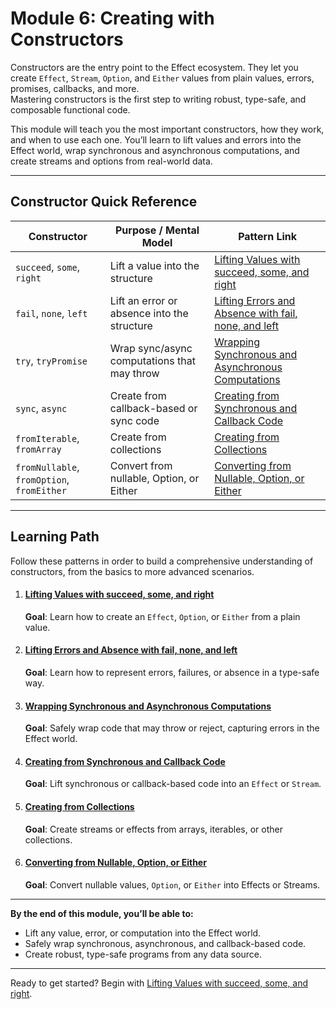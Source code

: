 # Module 6: Creating with Constructors

Constructors are the entry point to the Effect ecosystem. They let you create `Effect`, `Stream`, `Option`, and `Either` values from plain values, errors, promises, callbacks, and more.  
Mastering constructors is the first step to writing robust, type-safe, and composable functional code.

This module will teach you the most important constructors, how they work, and when to use each one. You’ll learn to lift values and errors into the Effect world, wrap synchronous and asynchronous computations, and create streams and options from real-world data.

---

## Constructor Quick Reference

| Constructor         | Purpose / Mental Model                                 | Pattern Link                                 |
|---------------------|-------------------------------------------------------|----------------------------------------------|
| `succeed`, `some`, `right` | Lift a value into the structure                 | [Lifting Values with succeed, some, and right](./patterns/constructor-succeed-some-right) |
| `fail`, `none`, `left`     | Lift an error or absence into the structure     | [Lifting Errors and Absence with fail, none, and left](./patterns/constructor-fail-none-left) |
| `try`, `tryPromise`        | Wrap sync/async computations that may throw     | [Wrapping Synchronous and Asynchronous Computations](./patterns/constructor-try-trypromise) |
| `sync`, `async`            | Create from callback-based or sync code         | [Creating from Synchronous and Callback Code](./patterns/constructor-sync-async) |
| `fromIterable`, `fromArray`| Create from collections                        | [Creating from Collections](./patterns/constructor-from-iterable) |
| `fromNullable`, `fromOption`, `fromEither` | Convert from nullable, Option, or Either | [Converting from Nullable, Option, or Either](./patterns/constructor-from-nullable-option-either) |

---

## Learning Path

Follow these patterns in order to build a comprehensive understanding of constructors, from the basics to more advanced scenarios.

1.  #### [Lifting Values with succeed, some, and right](./patterns/constructor-succeed-some-right)
    **Goal**: Learn how to create an `Effect`, `Option`, or `Either` from a plain value.

2.  #### [Lifting Errors and Absence with fail, none, and left](./patterns/constructor-fail-none-left)
    **Goal**: Learn how to represent errors, failures, or absence in a type-safe way.

3.  #### [Wrapping Synchronous and Asynchronous Computations](./patterns/constructor-try-trypromise)
    **Goal**: Safely wrap code that may throw or reject, capturing errors in the Effect world.

4.  #### [Creating from Synchronous and Callback Code](./patterns/constructor-sync-async)
    **Goal**: Lift synchronous or callback-based code into an `Effect` or `Stream`.

5.  #### [Creating from Collections](./patterns/constructor-from-iterable)
    **Goal**: Create streams or effects from arrays, iterables, or other collections.

6.  #### [Converting from Nullable, Option, or Either](./patterns/constructor-from-nullable-option-either)
    **Goal**: Convert nullable values, `Option`, or `Either` into Effects or Streams.

---

**By the end of this module, you’ll be able to:**
- Lift any value, error, or computation into the Effect world.
- Safely wrap synchronous, asynchronous, and callback-based code.
- Create robust, type-safe programs from any data source.

---

Ready to get started? Begin with [Lifting Values with succeed, some, and right](./patterns/constructor-succeed-some-right).